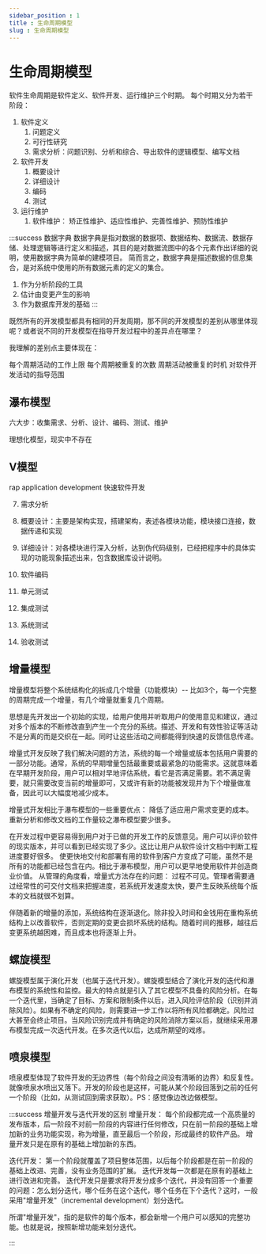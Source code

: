 ```yaml
---
sidebar_position : 1
title : 生命周期模型
slug : 生命周期模型
---
```


# 生命周期模型

软件生命周期是软件定义、软件开发、运行维护三个时期。 每个时期又分为若干阶段：
1. 软件定义
    1. 问题定义
    2. 可行性研究
    3. 需求分析：问题识别、分析和综合、导出软件的逻辑模型、编写文档
2. 软件开发
    1. 概要设计
    2. 详细设计
    3. 编码
    4. 测试
3. 运行维护
    1. 软件维护： 矫正性维护、适应性维护、完善性维护、预防性维护


:::success 数据字典
数据字典是指对数据的数据项、数据结构、数据流、数据存储、处理逻辑等进行定义和描述，其目的是对数据流图中的各个元素作出详细的说明，使用数据字典为简单的建模项目。 简而言之，数据字典是描述数据的信息集合，是对系统中使用的所有数据元素的定义的集合。
1. 作为分析阶段的工具
2. 估计由变更产生的影响
3. 作为数据库开发的基础
:::

既然所有的开发模型都具有相同的开发周期，那不同的开发模型的差别从哪里体现呢？或者说不同的开发模型在指导开发过程中的差异点在哪里？

我理解的差别点主要体现在：

每个周期活动的工作上限
每个周期被重复的次数
周期活动被重复的时机
对软件开发活动的指导范围

## 瀑布模型

六大步：收集需求、分析、设计、编码、测试、维护

理想化模型，现实中不存在

## V模型

rap application development 快速软件开发

7. 需求分析

8. 概要设计：主要是架构实现，搭建架构，表述各模块功能，模块接口连接，数据传递和实现

9. 详细设计：对各模块进行深入分析，达到伪代码级别，已经把程序中的具体实现的功能现象描述出来，包含数据库设计说明。

10. 软件编码

11. 单元测试

12. 集成测试

13. 系统测试

14. 验收测试

## 增量模型

增量模型将整个系统结构化的拆成几个增量（功能模块）-- 比如3个，每一个完整的周期完成一个增量，有几个增量就重复几个周期。

思想是先开发出一个初始的实现，给用户使用并听取用户的使用意见和建议，通过对多个版本的不断修改直到产生一个充分的系统。描述、开发和有效性验证等活动不是分离的而是交织在一起。同时让这些活动之间都能得到快速的反馈信息传递。

增量式开发反映了我们解决问题的方法，系统的每一个增量或版本包括用户需要的一部分功能。通常，系统的早期增量包括最重要或最紧急的功能需求。这就意味着在早期开发阶段，用户可以相对早地评估系统，看它是否满足需要。若不满足需要，就只需要改变当前的增量即可，又或许有新的功能被发现并为下个增量做准备，因此可以大幅度地减少成本。

增量式开发相比于瀑布模型的一些重要优点：
降低了适应用户需求变更的成本。重新分析和修改文档的工作量较之瀑布模型要少很多。

在开发过程中更容易得到用户对于已做的开发工作的反馈意见。用户可以评价软件的现实版本，并可以看到已经实现了多少。这比让用户从软件设计文档中判断工程进度要好很多。
使更快地交付和部署有用的软件到客户方变成了可能，虽然不是所有的功能都已经包含在内。相比于瀑布模型，用户可以更早地使用软件并创造商业价值。
从管理的角度看，增量式方法存在的问题：
过程不可见。管理者需要通过经常性的可交付文档来把握进度，若系统开发速度太快，要产生反映系统每个版本的文档就很不划算。

伴随着新的增量的添加，系统结构在逐渐退化。除非投入时间和金钱用在重构系统结构上以改善软件，否则定期的变更会损坏系统的结构。随着时间的推移，越往后变更系统越困难，而且成本也将逐渐上升。

## 螺旋模型

螺旋模型属于演化开发（也属于迭代开发）。螺旋模型结合了演化开发的迭代和瀑布模型的系统性和监控。最大的特点就是引入了其它模型不具备的风险分析。在每一个迭代里，当确定了目标、方案和限制条件以后，进入风险评估阶段（识别并消除风险）。如果有不确定的风险，则需要进一步工作以将所有风险都确定。风险过大甚至会终止项目。当风险识别完成并有确定的风险消除方案以后，就继续采用瀑布模型完成一次迭代开发。在多次迭代以后，达成所期望的戏疼。

## 喷泉模型


喷泉模型体现了软件开发的无边界性（每个阶段之间没有清晰的边界）和反复性。就像喷泉水喷出又落下。开发的阶段也是这样，可能从某个阶段回落到之前的任何一个阶段（比如，从测试回到需求获取）。PS：感觉像边改边做模型。


:::success 增量开发与迭代开发的区别
增量开发：
每个阶段都完成一个高质量的发布版本，后一阶段不对前一阶段的内容进行任何修改，只在前一阶段的基础上增加新的业务功能实现，称为增量，直至最后一个阶段，形成最终的软件产品。
增量开发只是在原有的基础上增加新的东西。

迭代开发：
第一个阶段就覆盖了项目整体范围，以后每个阶段都是在前一阶段的基础上改进、完善，没有业务范围的扩展。
迭代开发每一次都是在原有的基础上进行改进和完善。
迭代开发只是要求将开发分成多个迭代，并没有回答一个重要的问题：怎么划分迭代，哪个任务在这个迭代，哪个任务在下个迭代？这时，一般采用"增量开发"（incremental development）划分迭代。

所谓"增量开发"，指的是软件的每个版本，都会新增一个用户可以感知的完整功能。也就是说，按照新增功能来划分迭代。

:::